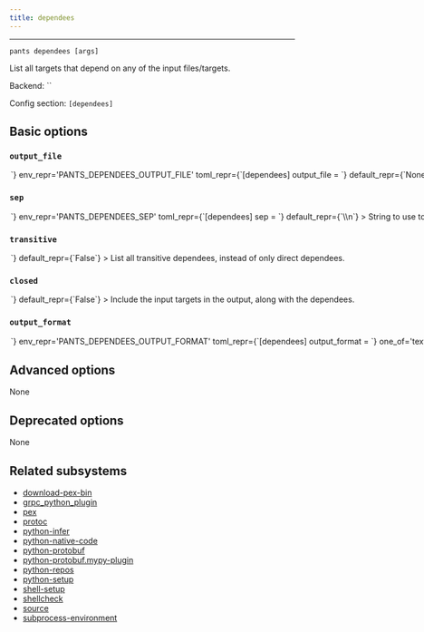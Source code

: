 ```yaml
---
title: dependees
---
```



---

```
pants dependees [args]
```

List all targets that depend on any of the input files/targets.

Backend: <span className="color--primary">``</span>

Config section: <span className="color--primary">`[dependees]`</span>

<span className={styles.options}>

## Basic options

### `output_file`

<Option
  cli_repr={`--dependees-output-file=<path>`}
  env_repr='PANTS_DEPENDEES_OUTPUT_FILE'
  toml_repr={`[dependees]
output_file = <path>`}
  default_repr={`None`}
>

Output the goal&#x27;s stdout to this file. If unspecified, outputs to stdout.

</Option>

### `sep`

<Option
  cli_repr={`--dependees-sep=<separator>`}
  env_repr='PANTS_DEPENDEES_SEP'
  toml_repr={`[dependees]
sep = <separator>`}
  default_repr={`\\n`}
>

String to use to separate lines in line-oriented output.

</Option>

### `transitive`

<Option
  cli_repr={`--[no-]dependees-transitive`}
  env_repr='PANTS_DEPENDEES_TRANSITIVE'
  toml_repr={`[dependees]
transitive = <bool>`}
  default_repr={`False`}
>

List all transitive dependees, instead of only direct dependees.

</Option>

### `closed`

<Option
  cli_repr={`--[no-]dependees-closed`}
  env_repr='PANTS_DEPENDEES_CLOSED'
  toml_repr={`[dependees]
closed = <bool>`}
  default_repr={`False`}
>

Include the input targets in the output, along with the dependees.

</Option>

### `output_format`

<Option
  cli_repr={`--dependees-output-format=<DependeesOutputFormat>`}
  env_repr='PANTS_DEPENDEES_OUTPUT_FORMAT'
  toml_repr={`[dependees]
output_format = <DependeesOutputFormat>`}
  one_of='text, json'
  default_repr={`text`}
>

Use `text` for a flattened list of target addresses; use `json` for each key to be the address of one of the specified targets, with its value being a list of that target&#x27;s dependees, e.g. `{':example': [':dep1', ':dep2']}`.

</Option>

## Advanced options

None

## Deprecated options

None

## Related subsystems

- [download-pex-bin](../subsystems/download-pex-bin.mdx)
- [grpc_python_plugin](../subsystems/grpc_python_plugin.mdx)
- [pex](../subsystems/pex.mdx)
- [protoc](../subsystems/protoc.mdx)
- [python-infer](../subsystems/python-infer.mdx)
- [python-native-code](../subsystems/python-native-code.mdx)
- [python-protobuf](../subsystems/python-protobuf.mdx)
- [python-protobuf.mypy-plugin](../subsystems/python-protobuf.mypy-plugin.mdx)
- [python-repos](../subsystems/python-repos.mdx)
- [python-setup](../subsystems/python-setup.mdx)
- [shell-setup](../subsystems/shell-setup.mdx)
- [shellcheck](../subsystems/shellcheck.mdx)
- [source](../subsystems/source.mdx)
- [subprocess-environment](../subsystems/subprocess-environment.mdx)

</span>
